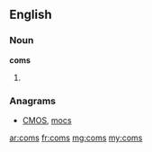 ==English==
===Noun===
'''coms'''

# {{plural of|[[com]]}}

===Anagrams===
* [[CMOS#English|CMOS]], [[mocs#English|mocs]]

[[ar:coms]]
[[fr:coms]]
[[mg:coms]]
[[my:coms]]